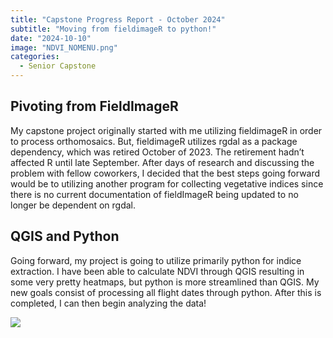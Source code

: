 ```yaml
---
title: "Capstone Progress Report - October 2024"
subtitle: "Moving from fieldimageR to python!"
date: "2024-10-10"
image: "NDVI_NOMENU.png"
categories:
  - Senior Capstone
---
```


## Pivoting from FieldImageR

My capstone project originally started with me utilizing fieldimageR in order to process orthomosaics. But, fieldimageR utilizes rgdal as a package dependency, which was retired October of 2023. The retirement hadn't affected R until late September. After days of research and discussing the problem with fellow coworkers, I decided that the best steps going forward would be to utilizing another program for collecting vegetative indices since there is no current documentation of fieldImageR being updated to no longer be dependent on rgdal.

## QGIS and Python

Going forward, my project is going to utilize primarily python for indice extraction. I have been able to calculate NDVI through QGIS resulting in some very pretty heatmaps, but python is more streamlined than QGIS. My new goals consist of processing all flight dates through python. After this is completed, I can then begin analyzing the data!

![](NDVI_NOMENU.png)
